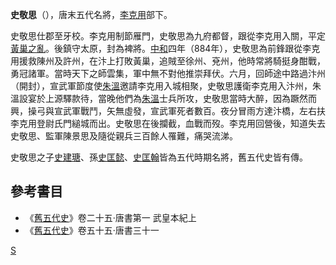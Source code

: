 '''史敬思'''（{{Bd|？||884年|}}），唐末五代名將，[[李克用|李克用]]部下。

史敬思仕郡至牙校。李克用制節雁門，史敬思為九府都督，跟從李克用入關，平定[[黃巢之亂|黃巢之亂]]。後鎮守太原，封為裨將。[[中和_(唐朝)|中和]]四年（884年），史敬思為前鋒跟從李克用援救陳州及許州，在汴上打敗黃巢，追賊至徐州、兗州，他時常將騎挺身酣戰，勇冠諸軍。當時天下之師雲集，軍中無不對他推崇拜伏。六月，回師途中路過汴州（開封），宣武軍節度使[[朱溫|朱溫]]邀請李克用入城相聚，史敬思護衛李克用入汴州，朱溫設宴於上源驛款待，當晚他們為[[朱溫|朱溫]]士兵所攻，史敬思當時大醉，因為蹶然而興，操弓與宣武軍戰鬥，矢無虛發，宣武軍死者數百。夜分冒雨方達汴橋，左右扶李克用登尉氏門縋城而出。史敬思在後攔截，血戰而歿。李克用回營後，知道失去史敬思、監軍陳景思及隨從親兵三百餘人罹難，痛哭流涕。

史敬思之子[[史建瑭|史建瑭]]、孫[[史匡懿|史匡懿]]、[[史匡翰|史匡翰]]皆為五代時期名將，舊五代史皆有傳。

==參考書目==
* 《[[舊五代史|舊五代史]]》卷二十五·唐書第一 武皇本紀上
* 《[[舊五代史|舊五代史]]》卷五十五·唐書三十一


[[Category:唐朝軍事人物|S]]

{{十三太保}}